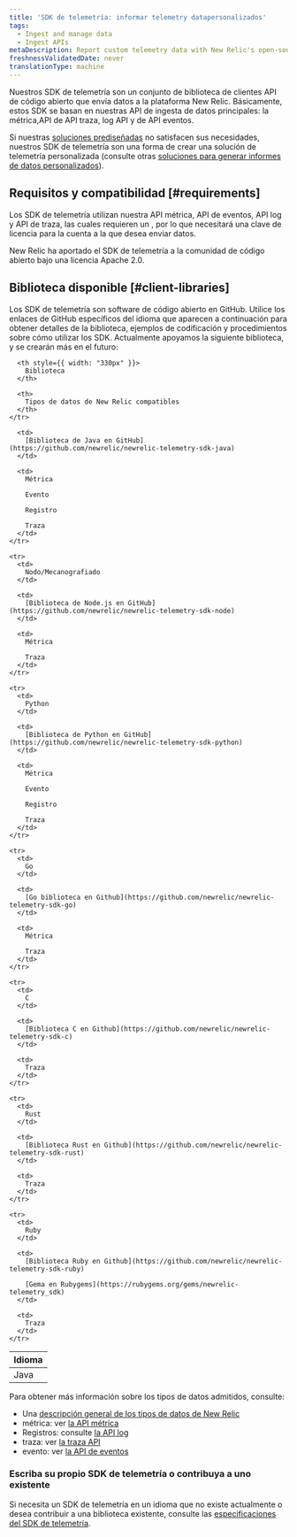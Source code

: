 ```yaml
---
title: 'SDK de telemetría: informar telemetry datapersonalizados'
tags:
  - Ingest and manage data
  - Ingest APIs
metaDescription: Report custom telemetry data with New Relic's open-source Telemetry SDKs.
freshnessValidatedDate: never
translationType: machine
---
```


Nuestros SDK de telemetría son un conjunto de biblioteca de clientes API de código abierto que envía datos a la plataforma New Relic. Básicamente, estos SDK se basan en nuestras API de ingesta de datos principales: la métrica,API de API traza, log API y de API eventos.

Si nuestras [soluciones prediseñadas](https://newrelic.com/instant-observability) no satisfacen sus necesidades, nuestros SDK de telemetría son una forma de crear una solución de telemetría personalizada (consulte otras [soluciones para generar informes de datos personalizados](/docs/data-apis/custom-data/intro-custom-data)).

## Requisitos y compatibilidad [#requirements]

Los SDK de telemetría utilizan nuestra API métrica, API de eventos, API log y API de traza, las cuales requieren un <InlinePopover type="licenseKey"/>, por lo que necesitará una clave de licencia para la cuenta a la que desea enviar datos.

<Callout variant="tip">
  New Relic ha aportado el SDK de telemetría a la comunidad de código abierto bajo una licencia Apache 2.0.
</Callout>

## Biblioteca disponible [#client-libraries]

Los SDK de telemetría son software de código abierto en GitHub. Utilice los enlaces de GitHub específicos del idioma que aparecen a continuación para obtener detalles de la biblioteca, ejemplos de codificación y procedimientos sobre cómo utilizar los SDK. Actualmente apoyamos la siguiente biblioteca, y se crearán más en el futuro:

<table>
  <thead>
    <tr>
      <th style={{ width: "190px" }}>
        Idioma
      </th>

      <th style={{ width: "330px" }}>
        Biblioteca
      </th>

      <th>
        Tipos de datos de New Relic compatibles
      </th>
    </tr>
  </thead>

  <tbody>
    <tr>
      <td>
        Java
      </td>

      <td>
        [Biblioteca de Java en GitHub](https://github.com/newrelic/newrelic-telemetry-sdk-java)
      </td>

      <td>
        Métrica

        Evento

        Registro

        Traza
      </td>
    </tr>

    <tr>
      <td>
        Nodo/Mecanografiado
      </td>

      <td>
        [Biblioteca de Node.js en GitHub](https://github.com/newrelic/newrelic-telemetry-sdk-node)
      </td>

      <td>
        Métrica

        Traza
      </td>
    </tr>

    <tr>
      <td>
        Python
      </td>

      <td>
        [Biblioteca de Python en GitHub](https://github.com/newrelic/newrelic-telemetry-sdk-python)
      </td>

      <td>
        Métrica

        Evento

        Registro

        Traza
      </td>
    </tr>

    <tr>
      <td>
        Go
      </td>

      <td>
        [Go biblioteca en Github](https://github.com/newrelic/newrelic-telemetry-sdk-go)
      </td>

      <td>
        Métrica

        Traza
      </td>
    </tr>

    <tr>
      <td>
        C
      </td>

      <td>
        [Biblioteca C en Github](https://github.com/newrelic/newrelic-telemetry-sdk-c)
      </td>

      <td>
        Traza
      </td>
    </tr>

    <tr>
      <td>
        Rust
      </td>

      <td>
        [Biblioteca Rust en Github](https://github.com/newrelic/newrelic-telemetry-sdk-rust)
      </td>

      <td>
        Traza
      </td>
    </tr>

    <tr>
      <td>
        Ruby
      </td>

      <td>
        [Biblioteca Ruby en Github](https://github.com/newrelic/newrelic-telemetry-sdk-ruby)

        [Gema en Rubygems](https://rubygems.org/gems/newrelic-telemetry_sdk)
      </td>

      <td>
        Traza
      </td>
    </tr>
  </tbody>
</table>

Para obtener más información sobre los tipos de datos admitidos, consulte:

* Una [descripción general de los tipos de datos de New Relic](/docs/telemetry-data-platform/ingest-manage-data/understand-data/new-relic-data-types)
* métrica: ver [la API métrica](/docs/data-ingest-apis/get-data-new-relic/metric-api/introduction-metric-api)
* Registros: consulte [la API log](/docs/telemetry-data-platform/get-data/apis/introduction-log-api)
* traza: ver [la traza API](/docs/understand-dependencies/distributed-tracing/trace-api/introduction-trace-api)
* evento: ver [la API de eventos](/docs/telemetry-data-platform/ingest-manage-data/ingest-apis/intro-event-api)

### Escriba su propio SDK de telemetría o contribuya a uno existente

Si necesita un SDK de telemetría en un idioma que no existe actualmente o desea contribuir a una biblioteca existente, consulte las [especificaciones del SDK de telemetría](https://github.com/newrelic/newrelic-telemetry-sdk-specs).
